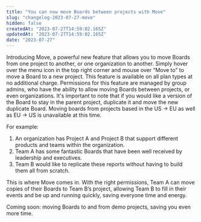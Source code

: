 ```yaml
---
title: "You can now move Boards between projects with Move"
slug: "changelog-2023-07-27-move"
hidden: false
createdAt: "2023-07-27T14:59:02.165Z"
updatedAt: "2023-07-27T14:59:02.165Z"
date: "2023-07-27"
---
```

Introducing Move, a powerful new feature that allows you to move Boards from one project to another, or one organization to another. Simply hover over the menu icon in the top right corner and mouse over “Move to” to move a Board to a new project. 
This feature is available on all plan types at no additional charge. Permissions for this feature are managed by group admins, who have the ability to allow moving Boards between projects, or even organizations. 
It's important to note that if you would like a version of the Board to stay in the parent project, duplicate it and move the new duplicate Board. Moving boards from projects based in the US -> EU as well as EU -> US is unavailable at this time.
 

For example:
1. An organization has Project A and Project B that support different products and teams within the organization.
2. Team A has some fantastic Boards that have been well received by leadership and executives.
3. Team B would like to replicate these reports without having to build them all from scratch. 

This is where Move comes in. With the right permissions, Team A can move copies of their Boards to Team B’s project, allowing Team B to fill in their events and be up and running quickly, saving everyone time and energy.

Coming soon: moving Boards to and from demo projects, saving you even more time. 
